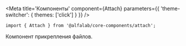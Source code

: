 


<Meta
    title='Компоненты'
    component={Attach}
    parameters={{ 'theme-switcher': { themes: ['click'] } }}
/>


<!-- Canvas -->

<Story name='Attach'>
    <Attach
        size={select('size', ['xs', 's', 'm', 'l'], 's')}
        buttonContent={text('buttonContent', undefined)}
        disabled={boolean('disabled', false)}
        maxFilenameLength={number('maxFilenameLength', undefined)}
        multiple={boolean('multiple', false)}
        noFileText={text('noFileText', undefined)}
        progressBarPercent={number('progressBarPercent', undefined)}
    />
</Story>


<!-- Docs -->

<ComponentHeader
    name='Attach'
    version={version}
    package='@alfalab/core-components/attach'
    stage={2}
/>

```tsx
import { Attach } from '@alfalab/core-components/attach';
```

Компонент прикрепления файлов.

<Attach />


<Props of={Attach} />
